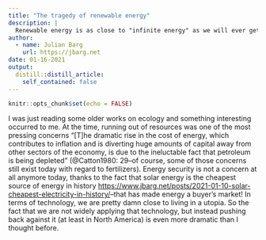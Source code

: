 ```yaml
---
title: "The tragedy of renewable energy"
description: |
  Renewable energy is as close to "infinite energy" as we will ever get. Why aren't we building a utopia already?
author:
  - name: Julian Barg
    url: https://jbarg.net
date: 01-16-2021
output:
  distill::distill_article:
    self_contained: false
---
```


```r
knitr::opts_chunk$set(echo = FALSE)
```

I was just reading some older works on ecology and something interesting occurred to me. At the time, running out of resources was one of the most pressing concerns "[T]he dramatic rise in the cost of energy, which contributes to inflation and is diverting huge amounts of capital away from other sectors of the economy, is due to the ineluctable fact that petroleum is being depleted"  (@Catton1980: 29--of course, some of those concerns still exist today with regard to fertilizers). Energy security is not a concern at all anymore today, thanks to the fact that solar energy is the cheapest source of energy in history [https://www.jbarg.net/posts/2021-01-10-solar-cheapest-electricity-in-history/](as I posted before here)--that has made energy a buyer's market! In terms of technology, we are pretty damn close to living in a utopia. So the fact that we are not widely applying that technology, but instead pushing back against it (at least in North America) is even more dramatic than I thought before.
